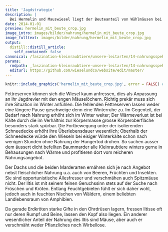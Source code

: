 ```yaml
---
title: 'Jagdstrategie'
description: |
  Bei Hermelin und Mauswiesel liegt der Beuteanteil von Wühlmäusen bei rund 90%. Es ist ihre langgestreckte, kurzbeinige Statur, die ihnen das Monopol auf die Jagd in den Behausungen (Erdgängen) der Wühlmäuse sichert. Bei ihrer eifrigen Aktivität verbrennen Sie sehr viel Energie und sind darauf angewiesen täglich rund ein Drittel ihrer Körpermasse an Nahrung aufzunehmen. Ein Hermelin vertilgt entsprechend 1-2 Wühlmäuse pro Tag.
date: 2014-01-01
preview: hermelin_mit_beute_crop.jpg
image_intro: images/bilder/nahrung/hermelin_mit_beute_crop.jpg
image_fulltext: images/bilder/nahrung/hermelin_mit_beute_crop.jpg
output:
  distill::distill_article:
    self_contained: false
canonical: /faszination-kleinraubtiere/unsere-leitarten/14-nahrungsspektrum-und-jagdstrategie
params:
  rmdpath: _faszination-kleinraubtiere-unsere-leitarten/14-nahrungsspektrum-und-jagdstrategie/14-nahrungsspektrum-und-jagdstrategie.Rmd
  editurl: https://github.com/wieselundco/website/edit/master/
---
```



```r
knitr::include_graphics('hermelin_mit_beute_crop.jpg', error = FALSE) #images/bilder/nahrung/hermelin_mit_beute_crop.jpg
```

Fettreserven können sich die Wiesel kaum anfressen, dies als Anpassung
an ihr Jagdrevier mit den engen Mäuselöchern. Richtig prekär muss sich
ihre Situation im Winter anfühlen. Die fehlenden Fettreserven lassen
weder eine längere Pause geschweige denn eine Winterruhe zu. Im
Gegenteil, der Bedarf nach Nahrung erhöht sich im Winter weiter; Der
Wärmeverlust ist bei Kälte durch die  im Verhältnis zur Körpermasse
grosse Körperoberfläche besonders stark spürbar. Die Fortbewegung unter
der isolierenden Schneedecke erhöht ihre Überlebensdauer wesentlich;
Oberhalb der Schneedecke würde den Wieseln bei eisiger Winterkälte schon
nach wenigen Stunden ohne Nahrung der Hungertod drohen. So suchen ausser
dem äussert dicht befellten Baummarder alle Kleinraubtiere winters gerne
in Behausungen nach Wärme und profitieren dort vom reicheren
Nahrungsangebot.

Der Dachs und die beiden Marderarten ernähren sich je nach Angebot nebst
fleischlicher Nahrung u.a. auch von Beeren, Früchten und Insekten. Sie
sind opportunistische Allesfresser und verschmähen auch Spitzmäuse
nicht. Der Iltis ist mit seinem feinen Geruchssinn stets auf der Suche
nach Fröschen und Kröten. Entlang Feuchtgebieten fühlt er sich daher
wohl, jedoch auch in feuchten Nischen von Wäldern, einem beliebten
Landlebensraum von Amphibien.

Da gerade Erdkröten starke Gifte in den Ohrdrüsen lagern, fressen
Iltisse oft nur deren Rumpf und Beine, lassen den Kopf also liegen. Ein
anderer wesentlicher Anteil der Nahrung des Iltis sind Mäuse, aber auch
er verschmäht weder Pflanzliches noch Wirbellose.

```r



```

<!--http://wieselundco.ch/faszination-kleinraubtiere/unsere-leitarten/14-nahrungsspektrum-und-jagdstrategie-->
